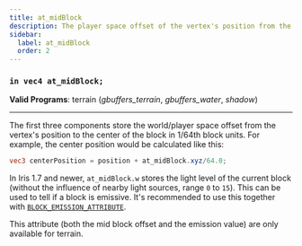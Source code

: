 ```yaml
---
title: at_midBlock
description: The player space offset of the vertex's position from the centre of the block in 1/64th units, and optionally the light level emitted by the block.
sidebar:
  label: at_midBlock
  order: 2
---
```


### `in vec4 at_midBlock;`

**Valid Programs**: terrain (*gbuffers_terrain*, *gbuffers_water*, *shadow*)

---

The first three components store the world/player space offset from the vertex's position to the center of the block in 1/64th block units. For example, the center position would be calculated like this:
```glsl
vec3 centerPosition = position + at_midBlock.xyz/64.0;
```

In Iris 1.7 and newer, `at_midBlock.w` stores the light level of the current block (without the influence of nearby light sources, range `0` to `15`). This can be used to tell if a block is emissive. It's recommended to use this together with [`BLOCK_EMISSION_ATTRIBUTE`](/current/reference/shadersproperties/flags).

This attribute (both the mid block offset and the emission value) are only available for terrain.